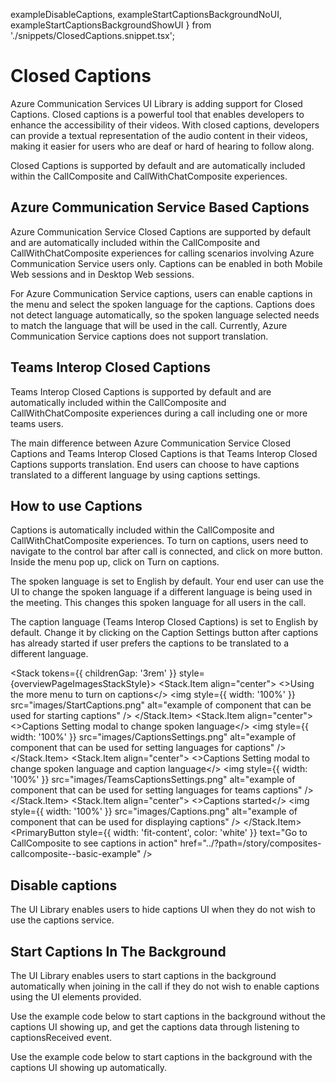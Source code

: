   exampleDisableCaptions,
  exampleStartCaptionsBackgroundNoUI,
  exampleStartCaptionsBackgroundShowUI
} from './snippets/ClosedCaptions.snippet.tsx';

<Meta title="Concepts/Closed Captions" />

# Closed Captions

Azure Communication Services UI Library is adding support for Closed Captions. Closed captions is a powerful tool that enables developers to enhance the accessibility of their videos. With closed captions, developers can provide a textual representation of the audio content in their videos, making it easier for users who are deaf or hard of hearing to follow along.

Closed Captions is supported by default and are automatically included within the CallComposite and CallWithChatComposite experiences.

## Azure Communication Service Based Captions

<SingleLineBetaBanner />

Azure Communication Service Closed Captions are supported by default and are automatically included within the CallComposite and CallWithChatComposite experiences for calling scenarios involving Azure Communication Service users only. Captions can be enabled in both Mobile Web sessions and in Desktop Web sessions.

For Azure Communication Service captions, users can enable captions in the menu and select the spoken language for the captions. Captions does not detect language automatically, so the spoken language selected needs to match the language that will be used in the call. Currently, Azure Communication Service captions does not support translation.

## Teams Interop Closed Captions

Teams Interop Closed Captions is supported by default and are automatically included within the CallComposite and CallWithChatComposite experiences during a call including one or more teams users.

The main difference between Azure Communication Service Closed Captions and Teams Interop Closed Captions is that Teams Interop Closed Captions supports translation. End users can choose to have captions translated to a different language by using captions settings.

## How to use Captions

Captions is automatically included within the CallComposite and CallWithChatComposite experiences. To turn on captions, users need to navigate to the control bar after call is connected, and click on more button. Inside the menu pop up, click on Turn on captions.

The spoken language is set to English by default. Your end user can use the UI to change the spoken language if a different language is being used in the meeting. This changes this spoken language for all users in the call.

The caption language (Teams Interop Closed Captions) is set to English by default. Change it by clicking on the Caption Settings button after captions has already started if user prefers the captions to be translated to a different language.

<Stack tokens={{ childrenGap: '3rem' }} style={overviewPageImagesStackStyle}>
  <Stack.Item align="center">
    <>Using the more menu to turn on captions</>
    <img
      style={{ width: '100%' }}
      src="images/StartCaptions.png"
      alt="example of component that can be used for starting captions"
    />
  </Stack.Item>
  <Stack.Item align="center">
    <>Captions Setting modal to change spoken language</>
    <img
      style={{ width: '100%' }}
      src="images/CaptionsSettings.png"
      alt="example of component that can be used for setting languages for captions"
    />
  </Stack.Item>
  <Stack.Item align="center">
    <>Captions Setting modal to change spoken language and caption language</>
    <img
      style={{ width: '100%' }}
      src="images/TeamsCaptionsSettings.png"
      alt="example of component that can be used for setting languages for teams captions"
    />
  </Stack.Item>
  <Stack.Item align="center">
    <>Captions started</>
    <img
      style={{ width: '100%' }}
      src="images/Captions.png"
      alt="example of component that can be used for displaying captions"
    />
  </Stack.Item>
  <PrimaryButton
    style={{ width: 'fit-content', color: 'white' }}
    text="Go to CallComposite to see captions in action"
    href="../?path=/story/composites-callcomposite--basic-example"
  />
</Stack>

## Disable captions

The UI Library enables users to hide captions UI when they do not wish to use the captions service.

<Source code={exampleDisableCaptions} />

## Start Captions In The Background

The UI Library enables users to start captions in the background automatically when joining in the call if they do not wish to enable captions using the UI elements provided.

Use the example code below to start captions in the background without the captions UI showing up, and get the captions data through listening to captionsReceived event.

<Source code={exampleStartCaptionsBackgroundNoUI} />

Use the example code below to start captions in the background with the captions UI showing up automatically.

<Source code={exampleStartCaptionsBackgroundShowUI} />
